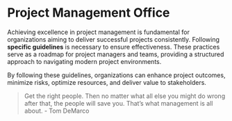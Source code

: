 # Project Management Office

Achieving excellence in project management is fundamental for organizations aiming to deliver successful projects consistently. Following **specific guidelines** is necessary to ensure effectiveness. These practices serve as a roadmap for project managers and teams, providing a structured approach to navigating modern project environments.

By following these guidelines, organizations can enhance project outcomes, minimize risks, optimize resources, and deliver value to stakeholders.


> Get the right people. Then no matter what all else you might do wrong after that, the people will save you. That’s what management is all about. -  Tom DeMarco
